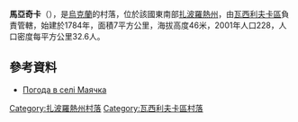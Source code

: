 {{coord|47|26|1|N|35|2|59|E|scale:100000|display=title}}

'''馬亞奇卡'''（{{lang-uk|Маячка}}），是[[烏克蘭|烏克蘭]]的村落，位於該國東南部[[扎波羅熱州|扎波羅熱州]]，由[[瓦西利夫卡區|瓦西利夫卡區]]負責管轄，始建於1784年，面積7平方公里，海拔高度46米，2001年人口228，人口密度每平方公里32.6人。

==參考資料==
* [http://weather.in.ua/ua/zaporozhskaja/15310 Погода в селі Маячка]

[[Category:扎波羅熱州村落|Category:扎波羅熱州村落]]
[[Category:瓦西利夫卡區村落|Category:瓦西利夫卡區村落]]


{{Zaporizhia-geo-stub}}